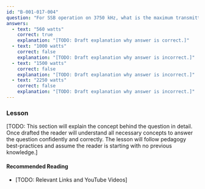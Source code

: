 ```yaml
---
id: "B-001-017-004"
question: "For SSB operation on 3750 kHz, what is the maximum transmitter peak envelope power (PEP) that an amateur radio station may use if the operator holds an Amateur Radio Operator Certificate with Basic and Morse code qualifications?"
answers:
  - text: "560 watts"
    correct: true
    explanation: "[TODO: Draft explanation why answer is correct.]"
  - text: "1000 watts"
    correct: false
    explanation: "[TODO: Draft explanation why answer is incorrect.]"
  - text: "1500 watts"
    correct: false
    explanation: "[TODO: Draft explanation why answer is incorrect.]"
  - text: "2250 watts"
    correct: false
    explanation: "[TODO: Draft explanation why answer is incorrect.]"
---
```


### Lesson

[TODO: This section will explain the concept behind the question in detail. Once drafted the reader will understand all necessary concepts to answer the question confidently and correctly. The lesson will follow pedagogy best-practices and assume the reader is starting with no previous knowledge.]

#### Recommended Reading

- [TODO: Relevant Links and YouTube Videos]
